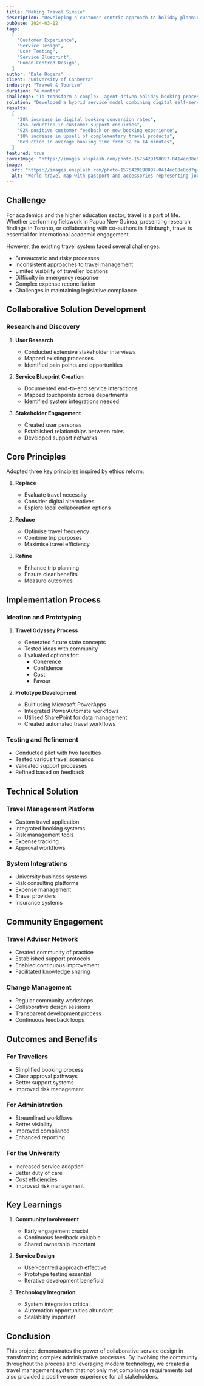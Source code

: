 ```yaml
---
title: "Making Travel Simple"
description: "Developing a customer-centric approach to holiday planning through human-centred service design."
pubDate: 2024-03-12
tags:
  [
    "Customer Experience",
    "Service Design",
    "User Testing",
    "Service Blueprint",
    "Human-Centred Design",
  ]
author: "Dale Rogers"
client: "University of Canberra"
industry: "Travel & Tourism"
duration: "4 months"
challenge: "To transform a complex, agent-driven holiday booking process into a simple, customer-led digital journey while maintaining the value of personalised service."
solution: "Developed a hybrid service model combining digital self-service tools with contextual human support, based on extensive customer research and journey mapping."
results:
  [
    "28% increase in digital booking conversion rates",
    "45% reduction in customer support enquiries",
    "92% positive customer feedback on new booking experience",
    "18% increase in upsell of complementary travel products",
    "Reduction in average booking time from 32 to 14 minutes",
  ]
featured: true
coverImage: "https://images.unsplash.com/photo-1575429198097-0414ec08e8cd?q=80&w=2070&auto=format&fit=crop"
image:
  src: "https://images.unsplash.com/photo-1575429198097-0414ec08e8cd?q=80&w=2070&auto=format&fit=crop"
  alt: "World travel map with passport and accessories representing journey mapping and service design"
---
```


## Challenge

For academics and the higher education sector, travel is a part of life. Whether performing fieldwork in Papua New Guinea, presenting research findings in Toronto, or collaborating with co-authors in Edinburgh, travel is essential for international academic engagement.

However, the existing travel system faced several challenges:

- Bureaucratic and risky processes
- Inconsistent approaches to travel management
- Limited visibility of traveller locations
- Difficulty in emergency response
- Complex expense reconciliation
- Challenges in maintaining legislative compliance

## Collaborative Solution Development

### Research and Discovery

1. **User Research**
   - Conducted extensive stakeholder interviews
   - Mapped existing processes
   - Identified pain points and opportunities

2. **Service Blueprint Creation**
   - Documented end-to-end service interactions
   - Mapped touchpoints across departments
   - Identified system integrations needed

3. **Stakeholder Engagement**
   - Created user personas
   - Established relationships between roles
   - Developed support networks

## Core Principles

Adopted three key principles inspired by ethics reform:

1. **Replace**
   - Evaluate travel necessity
   - Consider digital alternatives
   - Explore local collaboration options

2. **Reduce**
   - Optimise travel frequency
   - Combine trip purposes
   - Maximise travel efficiency

3. **Refine**
   - Enhance trip planning
   - Ensure clear benefits
   - Measure outcomes

## Implementation Process

### Ideation and Prototyping

1. **Travel Odyssey Process**
   - Generated future state concepts
   - Tested ideas with community
   - Evaluated options for:
     - Coherence
     - Confidence
     - Cost
     - Favour

2. **Prototype Development**
   - Built using Microsoft PowerApps
   - Integrated PowerAutomate workflows
   - Utilised SharePoint for data management
   - Created automated travel workflows

### Testing and Refinement

- Conducted pilot with two faculties
- Tested various travel scenarios
- Validated support processes
- Refined based on feedback

## Technical Solution

### Travel Management Platform

- Custom travel application
- Integrated booking systems
- Risk management tools
- Expense tracking
- Approval workflows

### System Integrations

- University business systems
- Risk consulting platforms
- Expense management
- Travel providers
- Insurance systems

## Community Engagement

### Travel Advisor Network

- Created community of practice
- Established support protocols
- Enabled continuous improvement
- Facilitated knowledge sharing

### Change Management

- Regular community workshops
- Collaborative design sessions
- Transparent development process
- Continuous feedback loops

## Outcomes and Benefits

### For Travellers

- Simplified booking process
- Clear approval pathways
- Better support systems
- Improved risk management

### For Administration

- Streamlined workflows
- Better visibility
- Improved compliance
- Enhanced reporting

### For the University

- Increased service adoption
- Better duty of care
- Cost efficiencies
- Improved risk management

## Key Learnings

1. **Community Involvement**
   - Early engagement crucial
   - Continuous feedback valuable
   - Shared ownership important

2. **Service Design**
   - User-centred approach effective
   - Prototype testing essential
   - Iterative development beneficial

3. **Technology Integration**
   - System integration critical
   - Automation opportunities abundant
   - Scalability important

## Conclusion

This project demonstrates the power of collaborative service design in transforming complex administrative processes. By involving the community throughout the process and leveraging modern technology, we created a travel management system that not only met compliance requirements but also provided a positive user experience for all stakeholders.
